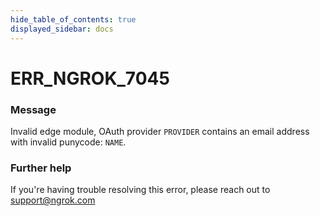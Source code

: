 ```yaml
---
hide_table_of_contents: true
displayed_sidebar: docs
---
```



# ERR_NGROK_7045

### Message

Invalid edge module, OAuth provider `PROVIDER` contains an email address with invalid punycode: `NAME`.

<ErrorDetails error="err_ngrok_7045" />

### Further help

If you're having trouble resolving this error, please reach out to [support@ngrok.com](mailto:support@ngrok.com?subject=Help%20with%20ERR_NGROK_7045)

